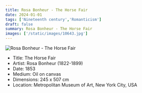 ```yaml
---
title: Rosa Bonheur - The Horse Fair
date: 2024-01-01
tags: ['Nineteenth century','Romanticism']
draft: false
summary: Rosa Bonheur - The Horse Fair
images: ['/static/images/10643.jpg']
---
```


![Rosa Bonheur - The Horse Fair](/static/images/10643.jpg)

* Title: The Horse Fair
* Artist: Rosa Bonheur (1822-1899)
* Date: 1853
* Medium: Oil on canvas
* Dimensions: 245 x 507 cm
* Location: Metropolitan Museum of Art, New York City, USA


